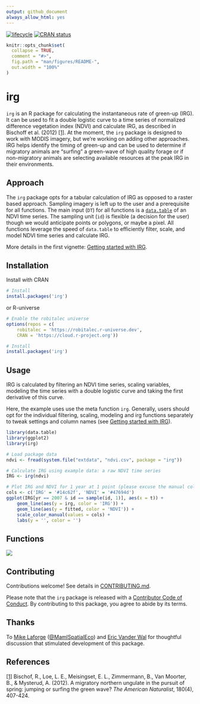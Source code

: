 ```yaml
---
output: github_document
always_allow_html: yes
---
```


[![lifecycle](https://img.shields.io/badge/lifecycle-experimental-blue.svg)](https://www.tidyverse.org/lifecycle/#experimental)
[![CRAN status](https://www.r-pkg.org/badges/version/irg)](https://cran.r-project.org/package=irg)




```r
knitr::opts_chunk$set(
  collapse = TRUE,
  comment = "#>",
  fig.path = "man/figures/README-",
  out.width = "100%"
)
```

# irg
`irg` is an R package for calculating the instantaneous rate of green-up (IRG).
It can be used to fit a double logistic curve to a time series of normalized
difference vegetation index (NDVI) and calculate IRG, as described in Bischoff
et al. (2012) [[1]](#references). At the moment, the `irg` package
is designed to work with MODIS imagery, but we're working on adding other approaches.
IRG helps identify the timing of green-up and can be used to determine if
migratory animals are "surfing" a green-wave of high quality forage or if
non-migratory animals are selecting available resources at the peak IRG in their
environments.

## Approach
The `irg` package opts for a tabular calculation of IRG as opposed to a raster
based approach. Sampling imagery is left up to the user and a prerequisite
for all functions. The main input (`DT`) for all functions is a
[`data.table`](https://github.com/Rdatatable/data.table) of an NDVI time series.
The sampling unit (`id`) is flexible (a decision for the user) though we would
anticipate points or polygons, or maybe a pixel. All functions leverage the
speed of `data.table` to efficiently filter, scale, and model NDVI time series
and calculate IRG.

More details in the first vignette: 
[Getting started with IRG](https://github.com/robitalec/irg/articles/getting-started-with-irg.html). 


## Installation

Install with CRAN

```r
# Install 
install.packages('irg')
```

or R-universe

```r
# Enable the robitalec universe
options(repos = c(
    robitalec = 'https://robitalec.r-universe.dev',
    CRAN = 'https://cloud.r-project.org'))

# Install 
install.packages('irg')
```



## Usage

IRG is calculated by filtering an NDVI time series, scaling variables, modeling
the time series with a double logistic curve and taking the first derivative of
this curve.

Here, the example uses  use the meta function `irg`. Generally, users should opt
for the individual filtering, scaling, modeling and irg functions separately to
tweak settings and column names (see 
[Getting started with IRG](https://robitalec.github.io/irg/articles/getting-started-with-irg.html)).

```r
library(data.table)
library(ggplot2)
library(irg)

# Load package data
ndvi <- fread(system.file("extdata", "ndvi.csv", package = "irg"))

# Calculate IRG using example data: a raw NDVI time series
IRG <- irg(ndvi)

# Plot IRG and NDVI for 1 year at 1 point (please excuse the manual color scale)
cols <- c('IRG' = '#14c62f', 'NDVI' = '#47694d')
ggplot(IRG[yr == 2007 & id == sample(id, 1)], aes(x = t)) +
	geom_line(aes(y = irg, color = 'IRG')) +
	geom_line(aes(y = fitted, color = 'NDVI')) +
	scale_color_manual(values = cols) +
	labs(y = '', color = '')
```

<!-- <img src="man/figures/README-ggIRG-1.png" style="max-width:100%;min-width:40px;margin:0px auto;"/> -->


## Functions

<img src="man/figures/functions-grphviz.png" style="max-width:100%;min-width:40px;float:center;"/>

  
## Contributing
Contributions welcome! See details in [CONTRIBUTING.md](CONTRIBUTING.md). 

Please note that the `irg` package is released with a 
[Contributor Code of Conduct](CODE_OF_CONDUCT.md). 
By contributing to this package, you agree to abide by its terms.

## Thanks
To [Mike Laforge](https://mammalspatialecology.weebly.com/)
([\@MamlSpatialEco](https://twitter.com/MamlSpatialEco)) and 
[Eric Vander Wal](https://weel.gitlab.io) for thoughtful discussion that 
stimulated development of this package.

## References

[[1]](https://www.journals.uchicago.edu/doi/abs/10.1086/667590) Bischof, R., Loe, L. E., Meisingset, E. L., Zimmermann, B., Van Moorter, B., & Mysterud, A. (2012). A migratory northern ungulate in the pursuit of spring: jumping or surfing the green wave? *The American Naturalist*, 180(4), 407-424.
